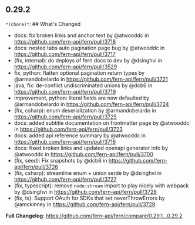 ## 0.29.2
`*(chore)*`: ## What's Changed
* docs: fix broken links and anchor text by @atwooddc in https://github.com/fern-api/fern/pull/3718
* docs: nested tabs auto pagination page bug by @atwooddc in https://github.com/fern-api/fern/pull/3717
* (fix, internal): do deploys of fern docs to dev by @dsinghvi in https://github.com/fern-api/fern/pull/3529
* fix, python: flatten optional pagination return types by @armandobelardo in https://github.com/fern-api/fern/pull/3721
* java, fix: de-conflict undiscriminated unions by @dcb6 in https://github.com/fern-api/fern/pull/3719
* improvement, python: literal fields are now defaulted by @armandobelardo in https://github.com/fern-api/fern/pull/3724
* (fix, csharp): enum deserialization by @armandobelardo in https://github.com/fern-api/fern/pull/3725
* docs: added subtitle documentation on frontmatter page by @atwooddc in https://github.com/fern-api/fern/pull/3723
* docs: added api reference summary by @atwooddc in https://github.com/fern-api/fern/pull/3716
* docs: fixed broken links and updated openapi generator info by @atwooddc in https://github.com/fern-api/fern/pull/3700
* (fix, seed): Fix snapshots by @dcb6 in https://github.com/fern-api/fern/pull/3726
* (fix, csharp): streamline enum + union serde by @dsinghvi in https://github.com/fern-api/fern/pull/3727
* (fix, typescript): remove `node:stream` import to play nicely with webpack by @dsinghvi in https://github.com/fern-api/fern/pull/3728
* (fix, ts): Support OAuth for SDKs that set neverThrowErrors by @amckinney in https://github.com/fern-api/fern/pull/3729


**Full Changelog**: https://github.com/fern-api/fern/compare/0.29.1...0.29.2

